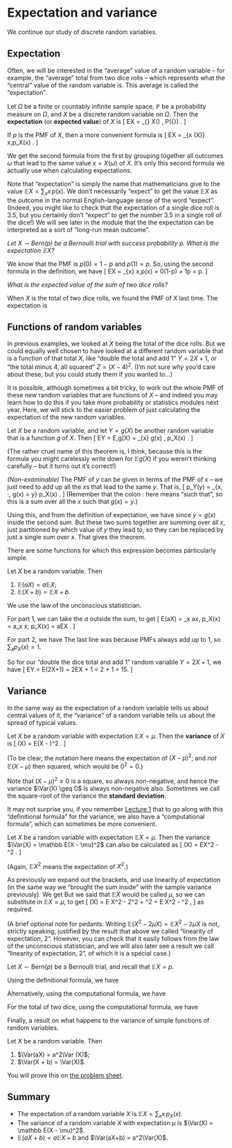 # Expectation and variance  {#L10-expectation}


We continue our study of discrete random variables.

## Expectation  {#expectation}

<!--
:::: {.videowrap}
::: {.videowrapper}
<iframe src="https://www.youtube.com/embed/l9Pizg01Zbg"></iframe>
:::
::::
-->


Often, we will be interested in the "average" value of a random variable -- for example, the "average" total from two dice rolls -- which represents what the "central" value of the random variable is. This average is called the "expectation".

::: {.definition}
Let $\Omega$ be a finite or countably infinite sample space, $\mathbb P$ be a probability measure on $\Omega$, and $X$ be a discrete random variable on $\Omega$. Then the **expectation** (or **expected value**) of $X$ is
\[ \mathbb EX = \sum_{\omega \in \Omega} X(\omega) \, \mathbb P(\{\omega\}) . \]

If $p$ is the PMF of $X$, then a more convenient formula is
\[ \mathbb EX = \sum_{x \in \Range(X)} x\,p_X(x) . \]
:::

We get the second formula from the first by grouping together all outcomes $\omega$ that lead to the same value $x = X(\omega)$ of $X$. It's only this second formula we actually use when calculating expectations.

Note that "expectation" is simply the name that mathematicians give to the value $\mathbb EX = \sum_x x\, p(x)$. We don't necessarily "expect" to get the value $\mathbb EX$ as the outcome in the normal English-language sense of the word "expect". (Indeed, you might like to check that the expectation of a single dice roll is 3.5, but you certainly don't "expect" to get the number 3.5 in a single roll of the dice!) We will see later in the module that the the expectation can be interpreted as a sort of "long-run mean outcome".

::: {.example}
*Let $X \sim \text{Bern}(p)$ be a Bernoulli trial with success probability $p$. What is the expectation $\mathbb EX$?*

We know that the PMF is $p(0) = 1- p$ and $p(1) = p$. So, using the second formula in the definition, we have
\[ \mathbb EX = \sum_{x} x\,p(x) = 0\times (1-p) + 1\times p = p. \]
:::

::: {.example}
*What is the expected value of the sum of two dice rolls?*

When $X$ is the total of two dice rolls, we found the PMF of $X$ last time. The expectation is
\begin{align*}
  \mathbb EX &= \sum_{x \in \Range(X)} x\,p(x)  \\
    &= 2 \times \tfrac{1}{36} + 3 \times \tfrac{2}{36} + \cdots + 12 \times \tfrac{1}{36} \\
    &= \tfrac{252}{36} \\
    &= 7 .
\end{align*}
:::


## Functions of random variables  {#functions}

In previous examples, we looked at $X$ being the total of the dice rolls. But we could equally well chosen to have looked at a different random variable that is a function of that total $X$, like "double the total and add 1" $Y = 2X + 1$, or "the total minus 4, all squared" $Z = (X-4)^2$. (I'm not sure *why* you'd care about these, but you could study them if you wanted to...)

<!--
::: {.example}
Let $Y = 2X + 1$. Then for each potential outcome $x$ of $X$, there is a matching outcome $y = 2x +1$ of $Y$. So we can find the PMF for $Y$ by keeping the same probabilities as for $X$, but changing the values $x$ to the values $y = 2x +1$.

| $y$ | $5$ | $7$ | $9$ | $\cdots$ | $23$ | $25$ |
|:--:|:--:|:--:|:--:|:--:|:--:|:--:|
| $p_Y(y)$ | $\frac{1}{36}$ | $\frac{2}{36}$ | $\frac{3}{36}$ | $\cdots$ | $\frac{2}{36}$ | $\frac{1}{36}$ |
:::

::: {.example}
What about $Z = (X - 4)^2$? This is a bit trickier, because more than one outcome $x$ can lead to the same outcome $z = (x - 4)^2$: for example, $(2 - 4)^2 = (6 - 4)^2 = 4$. So, more precisely, we have
  \[ \mathbb P(Z = z) = \mathbb P\big(X \in \{x : (x - 4)^2 = z\}\big) , \]
or, in terms of PMFs,
  \[   p_Z(z) = \sum_{x : (x - 4)^2 = z} p_X(x) . \]
  
| $z$ | $0$ | $1$ | $4$ | $\cdots$ | $49$ | $64$ |
|:--:|:--:|:--:|:--:|:--:|:--:|:--:|
| $p_Z(z)$ | $\frac{3}{36}$ | $\frac{2}{36} + \frac{4}{36} = \frac{6}{36}$ | $\frac{1}{36} + \frac{5}{36} = \frac{6}{36}$ | $\cdots$ | $\frac{2}{36}$ | $\frac{1}{36}$ |
:::
-->

It is possible, although sometimes a bit tricky, to work out the whole PMF of these new random variables that are functions of $X$ -- and indeed you may learn how to do this if you take more probability or statistics modules next year. Here, we will stick to the easier problem of just calculating the expectation of the new random variables.

<!--
So if we wanted to find the expectation of a function of a random variable, we could first find the PMF, like in the above examples, and then use that PMF to find the expectation. But there is a quicker way.
-->


::: {.theorem #unconscious name="Law of the unconscious statistician"}
Let $X$ be a random variable, and let $Y = g(X)$ be another random variable that is a function $g$  of $X$. Then
\[  \mathbb EY = \mathbb E\,g(X) = \sum_{x} g(x) \, p_X(x) . \]
:::

(The rather cruel name of this theorem is, I think, because this is the formula you might carelessly write down for $\mathbb Eg(X)$ if you weren't thinking carefully -- but it turns out it's correct!)

::: {.proof}
*(Non-examinable)* <!--As in the previous example, the idea is to group together $x$s that give the same $y$.-->
The PMF of $y$ can be given in terms of the PMF of $x$ -- we just need to add up all the $x$s that lead to the same $y$. That is,
\[ p_Y(y) = \sum_{x\, :\, g(x) = y} p_X(x) . \]
(Remember that the colon $:$ here means "such that", so this is a sum over all the $x$ such that $g(x) = y$.)

Using this, and from the definition of expectation, we have
\begin{align*}
  \mathbb EY &= \sum_y y \, p_Y(y) \\
    &= \sum_y y \sum_{x : g(x) = y} p_X(x) \\
    &= \sum_y \sum_{x : g(x) = y} y\,p_X(x) \\
    &= \sum_y \sum_{x : g(x) = y} g(x) \, p_X(x) ,
\end{align*}
since $y = g(x)$ inside the second sum. But these two sums together are summing over all $x$, just partitioned by which value of $y$ they lead to, so they can be replaced by just a single sum over $x$. That gives the theorem.
:::

There are some functions for which this expression becomes particularly simple.

::: {.theorem #linearity1 name="Linearity of expectation, 1"}
Let $X$ be a random variable. Then

1. $\mathbb E(aX) = a\mathbb EX$;
2. $\mathbb E(X + b) = \mathbb EX + b$.
:::

::: {.proof}
We use the law of the unconscious statistician.

For part 1, we can take the $a$ outside the sum, to get
\[ \mathbb E(aX) = \sum_x ax\, p_X(x) = a\sum_x x\, p_X(x) = a\mathbb EX . \]

For part 2, we have
\begin{align*}
  \mathbb E(X+b) &= \sum_x (x + b)\, p_X(x) \\
    &= \sum_x \big( x\, p_X(x) + b\,p_X(x) \big) \\
    &= \sum_x x\, p_X(x) + \sum_x b\,p_X(x) \\
    &= \mathbb E(X) + b \sum_x p_X(x) \\
    &= \mathbb E(X) + b .
\end{align*}
The last line was because PMFs always add up to 1, so $\sum_x p_X(x) = 1$.
:::

So for our "double the dice total and add 1" random variable $Y = 2X + 1$, we have
\[ \mathbb EY = \mathbb E(2X+1) = 2\mathbb EX + 1 = 2\times 7 + 1 = 15. \]


## Variance  {#variance}

<!--
:::: {.videowrap}
::: {.videowrapper}
<iframe src="https://www.youtube.com/embed/_I4tCExElec"></iframe>
:::
::::
-->



<!-- \newcommand{\Var}{\operatorname{Var}} -->

In the same way as the expectation of a random variable tells us about central values of it, the "variance" of a random variable tells us about the spread of typical values.

::: {.definition}
Let $X$ be a random variable with expectation $\mathbb EX = \mu$. Then the **variance** of $X$ is
\[ \Var(X) = \mathbb E(X - \mu)^2 . \]
:::

(To be clear, the notation here means the expectation of $(X-\mu)^2$; and *not* $\mathbb E(X - \mu)$ then squared, which would be $0^2 = 0$.)

Note that $(X - \mu)^2 \geq 0$ is a square, so always non-negative, and hence the variance $\Var(X) \geq 0$ is always non-negative also. Sometimes we call the square-root of the variance the **standard deviation**.

It may not surprise you, if you remember [Lecture 1](#L01-stats) that to go along with this "definitional formula" for the variance, we also have a "computational formula", which can sometimes be more convenient.

::: {.theorem}
Let $X$ be a random variable with expectation $\mathbb EX = \mu$. Then the variance $\Var(X) = \mathbb E(X - \mu)^2$ can also be calculated as
\[ \Var(X) = \mathbb EX^2 - \mu^2 . \]
:::

(Again, $\mathbb EX^2$ means the expectation of $X^2$.)

::: {.proof}
As previously we expand out the brackets, and use linearity of expectation (in the same way we "brought the sum inside" with the sample variance previously). We get
\begin{align*}
  \Var(X) &= \mathbb E(X - \mu)^2 \\
    &= \mathbb E(X^2 - 2\mu X + \mu^2) \\
    &= \mathbb EX^2 - \mathbb E(2\mu X) + \mathbb E \mu^2 \\
    &= \mathbb EX^2 - 2\mu \,\mathbb EX + \mu^2 .
\end{align*}
But we said that $\mathbb EX$ would be called $\mu$, so we can substitute in $\mathbb EX = \mu$, to get
\[ \Var(X) = \mathbb E X^2 - 2\mu^2 + \mu^2 = \mathbb E X^2 - \mu^2 , \]
as required.
:::

(A brief optional note for pedants: Writing $\mathbb E(X^2 - 2\mu X) = \mathbb EX^2 - \mathbb 2\mu X$ is not, strictly speaking, justified by the result that above we called "linearity of expectation, 2". However, you can check that it easily follows from the law of the unconscious statistician, and we will also later see a result we call "linearity of expectation, 2", of which it is a special case.)

::: {.example}
Let $X \sim \text{Bern}(p)$ be a Bernoulli trial, and recall that $\mathbb EX = p$.

Using the definitional formula, we have
\begin{align*}
\Var(X) &= \mathbb E(X-p)^2 \\
        &= (0 - p)^2 \,p_X(0) + (1-p)^2\, p_X(1) \\
        &= p^2\times(1-p) + (1-p)^2 \times p \\
        &= p(1-p)\big(p + (1-p)\big) \\
        &= p(1-p) .
\end{align*}

Alternatively, using the computational formula, we have
\begin{align*}
\Var(X) &= \mathbb EX^2 - p^2 \\
        &= \big(0^2\,p_X(0) + 1^2 p_X(1)\big) - p^2 \\
        &= 0\times(1-p) + 1\times p - p^2 \\
        &= p - p^2 \\
        &= p(1-p) .
\end{align*}
:::

::: {.example}
For the total of two dice, using the computational formula, we have
\begin{align*}
\Var(X) &= \mathbb EX^2 - \mu^2 \\
        &= \left(2^2 \times \frac{1}{36} + 3^2 \times \frac{2}{36} + \cdots + 12^2 \times \frac{1}{36}\right) - 7^2 \\
        &= \frac{1974}{36} - 49 \\
        &= \frac{70}{12} \approx 5.8 .
\end{align*}
:::

Finally, a result on what happens to the variance of simple functions of random variables.

::: {.theorem}
Let $X$ be a random variable. Then

1. $\Var(aX) = a^2\Var (X)$;
2. $\Var(X + b) = \Var(X)$.
:::

You will prove this on [the problem sheet](#P3).

<!--
## Discrete uniform distribution  {#discrete-uniform}

As a sort of equivalent to the classical probability we saw in [Section 3](#S03-classical), we can consider a random variable that also takes finitely many values with equal probability. 

Let $X$ take the values $\{1,2,\dots,n\}$ each with equal probability $1/n$. This is called the **discrete uniform distribution** on $\{1,2,\dots,n\}$.

Then the PMF of $X$ is
\[ p(x) = \frac 1n \qquad \text{for $x \in \{1,2,\dots, n\}$.} \]
The CDF of $X$ is
\[ F(x) = \begin{cases} 0 & \text{for $x < 1$,} \\
              \displaystyle\frac in & \text{if $i \leq x < i+1$ for some $i \in \{1,2,\dots,n-1\}$,} \\
              1 & \text{for $x \geq n$.} \end{cases} \]
              
The expectation of $X$ is
\begin{align*}
\mathbb EX &= 1\times\frac1n + 2\times\frac1n + \cdots n \times \frac1n \\
  &= \frac 1n (1 + 2 + \cdots + n) \\
  &= \frac 1n \cdot \frac{n(n+1)}{2} \\
  &= \frac{n+1}{2} .
\end{align*}

To variance of $X$, we first calculate $\mathbb EX^2$ as
\begin{align*}
\mathbb EX^2 &= 1^2\times\frac1n + 2^2\times\frac1n + \cdots n^2 \times \frac1n \\
  &= \frac 1n (1^2 + 2^2 + \cdots + n^2) \\
  &= \frac 1n \cdot \frac{n(n+1)(2n + 1)}{6} \\
  &= \frac{(n+1)(2n+1)}{6} .
\end{align*}
Hence,
\begin{align*}
  \Var(X) &= \mathbb EX^2 - \mu^2 \\
    &= \frac{(n+1)(2n+1)}{6} - \left( \frac{n+1}{2}\right)^2 \\
    &= \frac{(n+1)(2n+1)}{6} - \frac{(n+1)^2}{4} \\
    &= \frac{2(n+1)(2n+1) - 3(n+1)^2}{12} \\
    &= \frac{4n^2 + 6n + 2 - 3n^2 - 6n - 3}{12} \\
    &= \frac{n^2 - 1}{12} .
\end{align*}

(In the example calculations, we used the facts
\[  \sum_{i=1}^n i = \frac{n(n+1)}{2} \qquad \sum_{i=1}^n i^2 = \frac{n(n+1)(2n+1)}{6} .   \]
You are not expected to know or memorise these for an exam.)
-->

## Summary  {#summary-L10 .unnumbered}

::: {.mysummary}
* The expectation of a random variable $X$ is $\mathbb EX = \sum_x x\, p_X(x)$.
* The variance of a random variable $X$ with expectation $\mu$ is $\Var(X) = \mathbb E(X - \mu)^2$.
* $\mathbb E(aX+b) = a\mathbb EX + b$ and $\Var(aX+b) = a^2\Var(X)$.
:::